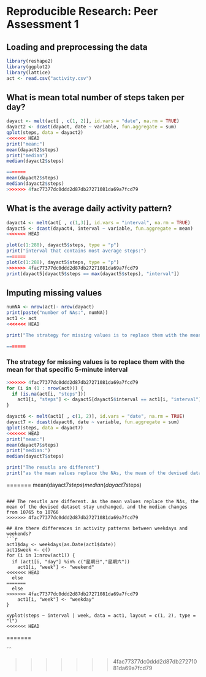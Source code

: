 # Reproducible Research: Peer Assessment 1


## Loading and preprocessing the data

```r
library(reshape2)
library(ggplot2)
library(lattice)
act <- read.csv("activity.csv")

```


## What is mean total number of steps taken per day?

```r

dayact <- melt(act[ , c(1, 2)], id.vars = "date", na.rm = TRUE)
dayact2 <- dcast(dayact, date ~ variable, fun.aggregate = sum)
qplot(steps, data = dayact2)
<<<<<<< HEAD
print("mean:")
mean(dayact2$steps)
print("median")
median(dayact2$steps)

=======
mean(dayact2$steps)
median(dayact2$steps)
>>>>>>> 4fac77377dc0ddd2d87db27271081da69a7fcd79
```

## What is the average daily activity pattern?
```r

dayact4 <- melt(act[ , c(1,3)], id.vars = "interval", na.rm = TRUE)
dayact5 <- dcast(dayact4, interval ~ variable, fun.aggregate = mean)
<<<<<<< HEAD

plot(c(1:288), dayact5$steps, type = "p")
print("interval that contains most average steps:")
=======
plot(c(1:288), dayact5$steps, type = "p")
>>>>>>> 4fac77377dc0ddd2d87db27271081da69a7fcd79
print(dayact5[dayact5$steps == max(dayact5$steps), "interval"])

```


## Imputing missing values
```r
numNA <- nrow(act)- nrow(dayact)
print(paste("number of NAs:", numNA))
act1 <- act
<<<<<<< HEAD

print("The strategy for missing values is to replace them with the mean for that specific 5-minute interval")

=======
```

### The strategy for missing values is to replace them with the mean for that specific 5-minute interval

```r
>>>>>>> 4fac77377dc0ddd2d87db27271081da69a7fcd79
for (i in (1 : nrow(act))) {
  if (is.na(act[i, "steps"]))
    act1[i, "steps"] <- dayact5[dayact5$interval == act1[i, "interval"], "steps"]
}

dayact6 <- melt(act1[ , c(1, 2)], id.vars = "date", na.rm = TRUE)
dayact7 <- dcast(dayact6, date ~ variable, fun.aggregate = sum)
qplot(steps, data = dayact7)
<<<<<<< HEAD
print("mean:")
mean(dayact7$steps)
print("median:")
median(dayact7$steps)

print("The resutls are different")
print("as the mean values replace the NAs, the mean of the devised dataset stay unchanged, and the median changes from 10765 to 10766")

```

=======
mean(dayact7$steps)
median(dayact7$steps)
```

### The resutls are different. As the mean values replace the NAs, the mean of the devised dataset stay unchanged, and the median changes from 10765 to 10766
>>>>>>> 4fac77377dc0ddd2d87db27271081da69a7fcd79

## Are there differences in activity patterns between weekdays and weekends?
```r
act1$day <- weekdays(as.Date(act1$date))
act1$week <- c()
for (i in 1:nrow(act1)) {
  if (act1[i, "day"] %in% c("星期日","星期六"))
    act1[i, "week"] <- "weekend"
<<<<<<< HEAD
  else
=======
  else 
>>>>>>> 4fac77377dc0ddd2d87db27271081da69a7fcd79
    act1[i, "week"] <- "weekday"
}

xyplot(steps ~ interval | week, data = act1, layout = c(1, 2), type = "l")
<<<<<<< HEAD
```
=======

```



>>>>>>> 4fac77377dc0ddd2d87db27271081da69a7fcd79

